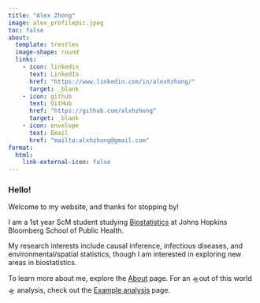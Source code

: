 ```yaml
---
title: "Alex Zhong"
image: alex_profilepic.jpeg
toc: false
about:
  template: trestles
  image-shape: round
  links:
    - icon: linkedin
      text: LinkedIn
      href: "https://www.linkedin.com/in/alexhzhong/"
      target: _blank
    - icon: github
      text: GitHub
      href: "https://github.com/alxhzhong"
      target: _blank
    - icon: envelope
      text: Email
      href: "mailto:alxhzhong@gmail.com"
format:
  html:
    link-external-icon: false
---
```


### Hello!

Welcome to my website, and thanks for stopping by!

I am a 1st year ScM student studying [Biostatistics](https://publichealth.jhu.edu/departments/biostatistics) at Johns Hopkins Bloomberg School of Public Health.

My research interests include causal inference, infectious diseases, and environmental/spatial statistics, though I am interested in exploring new areas in biostatistics.

To learn more about me, explore the [About](about.qmd) page. For an 🛸out of this world🛸 analysis, check out the [Example analysis](example_analysis.qmd) page.
